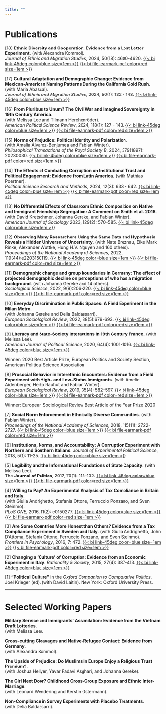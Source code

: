 ```yaml
---
title: ""
---
```


# Publications


[18] **Ethnic Diversity and Cooperation: Evidence from a Lost Letter Experiment.** (with Alexandra Kommol).   
*Journal of Ethnic and Migration Studies*, 2024, 50(18): 4600-4620. 
[{{< bi link-45deg color=blue size=1em >}}](https://www.tandfonline.com/doi/full/10.1080/1369183X.2024.2334909) 
[{{< bi file-earmark-pdf color=red size=1em >}}](https://www.tandfonline.com/doi/epdf/10.1080/1369183X.2024.2334909?needAccess=true)


[17] **Cultural Adaptation and Demographic Change: Evidence from Mexican-American Naming Patterns During the California Gold Rush.** (with Maria Abascal).  
*Journal of Ethnic and Migration Studies*, 2024, 50(1): 132 - 148. 
[{{< bi link-45deg color=blue size=1em >}}](https://www.tandfonline.com/doi/full/10.1080/1369183X.2023.2259039) 


[16] **From Pluribus to Unum? The Civil War and Imagined Sovereignty in 19th Century America**.   
(with Melissa Lee and Tilmann Herchenröder).  
*American Political Science Review*, 2024, 118(1): 127 - 143. 
[{{< bi link-45deg color=blue size=1em >}}](https://doi.org/10.1017/S0003055423000096) 
[{{< bi file-earmark-pdf color=red size=1em >}}](https://www.cambridge.org/core/services/aop-cambridge-core/content/view/209A985C6BFB23E4B7B3E46FC22FF513/S0003055423000096a.pdf/from-pluribus-to-unum-the-civil-war-and-imagined-sovereignty-in-nineteenth-century-america.pdf)


[15] **Norms of Prejudice: Political Identity and Polarization**.   
(with Amalia Álvarez-Benjumea and Fabian Winter).   
*Philosophical Transactions of the Royal Society B*, 2024, 379(1897): 20230030. 
[{{< bi link-45deg color=blue size=1em >}}](https://royalsocietypublishing.org/doi/10.1098/rstb.2023.0030) 
[{{< bi file-earmark-pdf color=red size=1em >}}](https://royalsocietypublishing.org/doi/epdf/10.1098/rstb.2023.0030)


[14] **The Effects of Combating Corruption on Institutional Trust and Political Engagement: Evidence from Latin America.**  (with Mathias Poertner).   
*Political Science Research and Methods*, 2024, 12(3): 633 - 642. 
[{{< bi link-45deg color=blue size=1em >}}](https://doi.org/10.1017/psrm.2023.4) 
[{{< bi file-earmark-pdf color=red size=1em >}}](https://www.cambridge.org/core/services/aop-cambridge-core/content/view/60F64403542AEAF4895D94DE2F0CA516/S2049847023000043a.pdf/the-effects-of-combating-corruption-on-institutional-trust-and-political-engagement-evidence-from-latin-america.pdf)


[13] **No Differential Effects of Classroom Ethnic Composition on Native and Immigrant Friendship Segregation: A Comment on Smith et al. 2016**.   
(with David Kretschmer, Johanna Gereke, and Fabian Winter).   
*American Journal of Sociology* 2023, 129(2): 570–585.
[{{< bi link-45deg color=blue size=1em >}}](https://www.journals.uchicago.edu/doi/10.1086/727823) 



[12] **Observing Many Researchers Using the Same Data and Hypothesis Reveals a Hidden Universe of Uncertainty.** (with Nate Breznau, Eike Mark Rinke, Alexander Wuttke, Hung H.V. Nguyen and 160 others).   
*Proceedings of the National Academy of Sciences*, 2022, 119(44):e2203150119.
[{{< bi link-45deg color=blue size=1em >}}](https://doi.org/10.1073/pnas.2203150119) 
[{{< bi file-earmark-pdf color=red size=1em >}}](https://www.pnas.org/doi/epub/10.1073/pnas.2203150119)



[11] **Demographic change and group boundaries in Germany: The effect of projected demographic decline on perceptions of who has a migration background**. (with Johanna Gereke and 14 others).    
*Sociological Science*, 2022, 9(9):206-220.
[{{< bi link-45deg color=blue size=1em >}}](https://sociologicalscience.com/articles-v9-9-206/)
[{{< bi file-earmark-pdf color=red size=1em >}}](https://sociologicalscience.com/download/vol-9/may/SocSci_v9_206to220.pdf)


[10] **Everyday Discrimination in Public Spaces: A Field Experiment in the Milan Metro**.   
(with Johanna Gereke and Delia Baldassarri).   
*European Sociological Review*, 2022, 38(5):679-693.
[{{< bi link-45deg color=blue size=1em >}}](https://academic.oup.com/esr/article/38/5/679/6524578)
[{{< bi file-earmark-pdf color=red size=1em >}}](https://watermark.silverchair.com/jcac008.pdf?token=AQECAHi208BE49Ooan9kkhW_Ercy7Dm3ZL_9Cf3qfKAc485ysgAAA00wggNJBgkqhkiG9w0BBwagggM6MIIDNgIBADCCAy8GCSqGSIb3DQEHATAeBglghkgBZQMEAS4wEQQMqJ3YBEYr2lDcW7N1AgEQgIIDAIZ9Lsuoh_yiRjk6HJUYON25YILQSSj9ie24C7WMZHm4zD7cWlR0KbcqkbfS3yVgf83D_8U1jzTvLdeuqKcCVrNiTjX5xHW6Qca6AJMaGgDDxjgp3FyEoA2Z_J6EoCsOMTh1GEhckoN_6JTogK7haBnZyf8ZWXWwXH4lwzytjRYHdIpG5ywzJy97-13clvL94ovS_oOuUhLMQZAQlCLbiombwE_Rzt3Ra5twM3z8qSyEVHtVApyFFyAM9nDXBbRn1y-3U2btmyLMm-MFkqVHYgwZ741ZlAddJEhHUQvEZBL-u20bFHCQ_N4nwRuivIsxvmn4zEFxr7FTDkXiCRZQQ5XAA0j7WUEC0RR17mZwCAd-qq2my7SAxJMlUc8LI41RvdmlU2tq6R3PHayYxs2Ve6VYmOowPwwwqDn-KI2vKHih6Ke6FvU8yHXBFDmbKrI1jY4AnPWcP8yZQ2rtQR9FCL_ZstaMbP2m_Hw-rvoC4_vjceHi6EENi4lQqK--NJG8csJKBWH64h2t_G6VU7DS37Mvwll78mBXoo11y_NT08nkS6O5Sa5B4mv9dLx-tc1znZ1iqVtnBdxOeyGWYmIIJbFtkgjgYve4A0kngP0V8cyYQN2gqJc0sONUrNTr7B_SDP6iQL3NrvVvP_uc5-IZRnXderVBQvZHJj0j-OX89IbuKC9qRcUU6AVFZzL0LYAZfe-DN2pGijpDiq5duKkyAgvq6Cuv5xP8j1iGMMaYGH8U5yhVQb9ThsSYrs2RhyRLNq6i4mYlXtUtBlnIFdofUi2RtrRrwS7Xc4vO9u1ms2vljXp7Caq1o6oA0Gy8IpQubSUE6MXaNNJGuLZOPDZDjP18qMR5JPGhKUZJ-y9LphIiwTv0bJnDFGB8DttSmA0K1knVYmpl3RCWURHSSUZBlcUTj2yo0WCWAICY13Oe9vtZhSBo8wUQHCNnrUZybQMOR-xF9ca83qQAZuEtLUtvu5X_QIhoM3fLZUl9CtAouwZnKHRb1mg1UT2ZEerhCdiz-Q)



[9] **Literacy and State-Society Interactions in 19th Century France.** (with Melissa Lee).   
*American Journal of Political Science*, 2020, 64(4): 1001-1016. 
[{{< bi link-45deg color=blue size=1em >}}](https://onlinelibrary.wiley.com/doi/abs/10.1111/ajps.12524?af=R)

::: {.callout-note appearance="minimal"}
Winner: 2020 Best Article Prize, European Politics and Society Section, American Political Science Association
:::


[8] **Prosocial Behavior in Interethnic Encounters: Evidence from a Field Experiment with High- and Low-Status Immigrants.**
(with Amelie Aidenberger, Heiko Rauhut and Fabian Winter).  
*European Sociological Review*, 2019, 35(4): 582–597. 
[{{< bi link-45deg color=blue size=1em >}}](https://academic.oup.com/esr/article/35/4/582/5512302)
[{{< bi file-earmark-pdf color=red size=1em >}}](https://watermark.silverchair.com/jcz030.pdf?token=AQECAHi208BE49Ooan9kkhW_Ercy7Dm3ZL_9Cf3qfKAc485ysgAAA0swggNHBgkqhkiG9w0BBwagggM4MIIDNAIBADCCAy0GCSqGSIb3DQEHATAeBglghkgBZQMEAS4wEQQM-x-mCk0s6EWZMDdwAgEQgIIC_sPPS3NJgORqfDCaeM1xmmPuMdNUlt-S9TA6CSWv2VIVk7J_LgrHTWU3fH_LmME4YM98wJecy5bEJ-2_QZiTq8yzdnIxzQQF_0YDkpnuwj0HK3mW7j7KLaSo3rKTKCAuH7rlHE-mNs21mpHBQLGTVcFEqril4Em2SuTexMO7_uHurDDcWjhfNKxgaGM1t_sXPOwSrg6nnaYP2H92657D_Mizz-QV0hyb2BxirQzhI7ZdeC-Ee7WHXyBHYTxf8JRLLh5xWvWrknaGvYAW5FINg43sDDrRfpHYcqjonwfEJGNQKY-u4K7TTM8Tr1netSaRbHUf6bv9AnSgnWp0l0GDIR5frlKpnJjYfy2RWpr3ymizo4L5JJxe7usIqxZJmjtwkvtzq9rkzeQg-Mpauyn3R0TVNiBibOvRf73KUiEcm0wHXVFTZk0_j2GZGoCKcrONQhlOwPv8kz8Lvrklrjt0OdlPhnIh0fXHl1-nla7DYuxc6tp7uhVfPyEbv58jSm_yvxxMHi-KTQgGNQdvwIJE9V1z_O9k5SJDPUPC_v8RpfKs9e_y9VbGcd6kkL4YVL956OLu45VfNpbquFeW2tSDjZAFxKItDoRAZWPTL9Z8uhWv-nLBoGh4kRu694aaCQSp6ZDbw3EYtEajqwOaV6pmqwym2Bvo3GpHLtspkw3W1DgZvYHClPwtsdYDhdVp5fLIfMZoq4khU7laJOR8uh4T2CLHRyoWVGBsnMn9PtNt74F_VPJZYWSditBqD9lJi_gI0Szo5R8luh9yXLgxWjDJcLm7u8djr1Gy2O1WV0Vqm1Lj99G4mDYMVI6mgG4j0zROhlz4ygrQn00D3La1Buw4hkLEr-3v1uZwwwLUu85bNWF9gC5WduOGfupz23xtWj41sog6nDMWbX6qRdMvQ0fcqdoLfYnLpvRvKmOiyleg3HkLz-ajWj13LW57jVTE14b3d4KLdN2ncG7EE3GJrr1CsQyBibzLO3JXULBlj2ns3ycGBs0MWIPcHk6u1VDcorY)

::: {.callout-caution appearance="minimal"}
Winner: European Sociological Review Best Article of the Year Prize 2020
:::


[7] **Social Norm Enforcement in Ethnically Diverse Communities**. (with Fabian Winter).   
*Proceedings of the National Academy of Sciences*, 2018, 115(11): 2722-2727.
[{{< bi link-45deg color=blue size=1em >}}](https://www.pnas.org/doi/10.1073/pnas.1718309115)
[{{< bi file-earmark-pdf color=red size=1em >}}](https://www.pnas.org/doi/epdf/10.1073/pnas.1718309115)


[6] **Institutions, Norms, and Accountability: A Corruption Experiment with Northern and Southern Italians**. 
*Journal of Experimental Political Science*, 2018, 5(1): 11-25.
[{{< bi link-45deg color=blue size=1em >}}](https://doi.org/10.1017/XPS.2017.26)


[5] **Legibility and the Informational Foundations of State Capacity**. (with Melissa Lee).   
The **Journal of Politics**, 2017, 79(1): 118–132.
[{{< bi link-45deg color=blue size=1em >}}](https://www.journals.uchicago.edu/doi/full/10.1086/688053)
[{{< bi file-earmark-pdf color=red size=1em >}}](https://www.journals.uchicago.edu/doi/epdf/10.1086/688053)


[4] **Willing to Pay? An Experimental Analysis of Tax Compliance in Britain and Italy**.   
(with Giulia Andrighetto, Stefania Ottone, Ferruccio Ponzano, and Sven Steinmo).   
*PLoS ONE*, 2016, 11(2): e0150277.
[{{< bi link-45deg color=blue size=1em >}}](https://journals.plos.org/plosone/article?id=10.1371/journal.pone.0150277)
[{{< bi file-earmark-pdf color=red size=1em >}}](https://journals.plos.org/plosone/article/file?id=10.1371/journal.pone.0150277&type=printable)


[3] **Are Some Countries More Honest than Others? Evidence from a Tax Compliance Experiment in Sweden and Italy**. (with Giulia Andrighetto,  John D'Attoma, Stefania Ottone, Ferruccio Ponzano, and Sven Steinmo).   
*Frontiers in Psychology*, 2016, 7: 472.
[{{< bi link-45deg color=blue size=1em >}}](https://www.frontiersin.org/journals/psychology/articles/10.3389/fpsyg.2016.00472/full)
[{{< bi file-earmark-pdf color=red size=1em >}}](https://www.readcube.com/articles/10.3389/fpsyg.2016.00472)


[2] **Changing a ‘Culture’ of Corruption: Evidence from an Economic Experiment in Italy**.   *Rationality & Society*, 2015, 27(4): 387-413.
[{{< bi link-45deg color=blue size=1em >}}](https://journals.sagepub.com/doi/abs/10.1177/1043463115605475)


[1] **"Political Culture"** in the *Oxford Companion to Comparative Politics*. Joel Krieger (ed). (with David Laitin).  New York: Oxford University Press.

------------------------------------------------------------------------

# Selected Working Papers

**Military Service and Immigrants’ Assimilation: Evidence from the Vietnam Draft Lotteries**.  
(with Melissa Lee).

**Cross-cutting Cleavages and Native-Refugee Contact: Evidence from Germany**.   
(with Alexandra Kommol).


**The Upside of Prejudice: Do Muslims in Europe Enjoy a Religious Trust Premium?**.  
(with Joshua Hellyer, Yavar Fadavi Asghari, and Johanna Gereke).


**The Girl Next Door? Childhood Cross-Group Exposure and Ethnic Inter-Marriage**.   
(with Leonard Wendering and Kerstin Ostermann).

**Non-Compliance in Survey Experiments with Placebo Treatments**.   
(with Delia Baldassarri).
